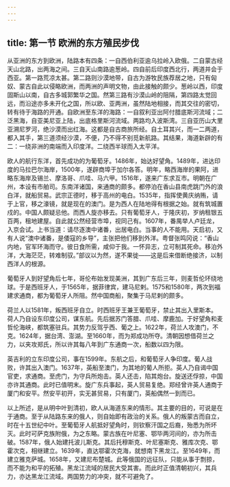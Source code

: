 ```yaml
---
---
---
```

title: 第一节 欧洲的东方殖民步伐
---




从亚洲的东方到欧洲，陆路本有四条：一自西伯利亚逾乌拉岭入欧俄。二自蒙古经天山北路，出两海之间。三自天山南路逾葱岭。四自前后印度西北行，两道并会于西亚。第一路荒凉太甚。第二路则沙漠地带，自古为游牧民族荐居之地，只有匈奴、蒙古自此以侵略欧洲，而两洲的声明文物，由此接触的颇少。葱岭以西，印度固斯山以南，自古多城郭繁华之国。然第三路有沙漠山岭的阻隔，第四路太觉回远，而沿途亦多未开化之国，所以欧、亚两洲，虽然陆地相接，而其交往的密切，转有待于海路的开通。自欧洲至东洋的海路：一自叙利亚出阿付腊底斯河流域；二泛黑海，自亚美尼亚上陆，出底格里斯河流域。两路均入波斯湾。三自亚历山大里亚溯尼罗河，绝沙漠而出红海。这都是自古商旅所经。自土耳其兴，而一二两道，都入其手，第三道须经沙漠，不便，乃不得不别觅新航路。其结果，海道新辟的有二：一绕非洲的南端而入印度洋。二绕西半球而入太平洋。

欧人的航行东洋，首先成功的为葡萄牙。1486年，始达好望角。1489年，进达印度的马拉巴尔海岸，1500年，遂辟商埠于加尔各答。明年，略西海岸的果阿，进略东海岸及锡兰、摩洛哥、爪哇、马六甲。1516年，遂来广东求互市。明朝在广州，本设有市舶司。东南洋诸国，来通商的颇多。都停泊在香山县南虎跳门外的浪白洋，就船贸易。武宗正德时，移于高州的电白。1535年，指挥使黄庆纳贿，请于上官，移之濠镜，就是现在的澳门。是为西人在陆地得有根据之始。就有筑城置戍的。中国人颇疑忌他。而西人旋亦移去。只有葡萄牙人，于隆庆初，岁纳租银五百两，租地建屋。自此就公然经营市埠，视同己有。1607年，番禺举人卢廷龙，入京会试。上书当道：请尽逐澳中诸番，出居电白。当事的人不能用。天启初，又有人说“澳中诸番，是倭寇的乡导”，主张把他们移到外洋。粤督张鸣冈说：“香山内地，官军环海而守。彼日食所需，咸仰于我。一怀异志，立可制其死命。移泊外洋，大海茫茫，转难制驭。”部议以为然，遂不果徙——这是后来借断绝接济，以制西洋人的根源。

葡萄牙人到好望角后七年，哥伦布始发现美洲，其到广东后三年，则麦哲伦环绕地球。于是西班牙人，于1565年，据菲律宾，建马尼剌。1575和1580年，两次到福建求通商，都为葡萄牙人所阻。然中国商船，聚集于马尼剌的颇多。

荷兰人以1581年，叛西班牙自立。时西班牙王兼王葡萄牙，禁止其出入里斯本。荷人乃自设东印度公司，谋东航。先后据苏门答腊、爪哇、摩鹿加。于好望角和麦哲伦海峡，都筑塞驻兵。其势力反驾乎西、葡之上。1622年，荷兰人攻澳门，不克。1624年，据台湾、澎湖。至1660年，而为郑成功所夺。清朝因想借荷兰之力，以夹攻郑氏，所以许其每八年到广东通商一次，船数以四为限。

英吉利的立东印度公司，事在1599年。东航之后，和葡萄牙人争印度。葡人战败，许其出入澳门。1637年，英船至澳门，为其地的葡人所拒。英人乃自谒中国官吏，求通商。至虎门，为守兵所炮击。英人还击，陷其炮台。旋送还俘掠，中国亦许其通商。此时已值明末。旋广东兵事起，英人贸易复绝。郑经曾许英人通商于厦门和安平。然安平初开，实无甚贸易，只有厦门，英船偶然一到而已。

以上所述，是从明中叶到清初，欧人从海道东来的情形。其主要的目的，可说是在于通商。至于从陆路东来的俄人，则自始即有政治的关系。俄人的叛蒙古而自立，时在十五世纪中叶。至葡萄牙人航抵好望角时，则钦察汗国之后裔，殆悉为所坏灭。此时可萨克族附俄，为之东略。蒙古族在叶尼塞、鄂毕两河间的，亦为所击破。1587年，俄人始建托波儿斯克。其后托穆斯克、叶尼塞斯克、雅库次克、鄂霍次克，相继建立。1639年，直达鄂霍次克海，就想南下黑龙江。至1649年，而建立雅克萨城。1658年，又建尼布楚城。此等俄国的远征队，只能从事于剽掠，而不能为和平的拓殖。黑龙江流域的居民大受其害。而此时正值清朝初兴，其兵力，亦达黑龙江流域。两国势力的冲突，就不可避免了。